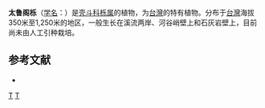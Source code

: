 {{Speciesbox 
| genus = Quercus
| species = tarokoensis
| authority = [[早田文藏|Hayata]]
}}

'''太鲁阁栎'''（[[学名|学名]]：{{lang|la|''Quercus tarokoensis''}}）是[[壳斗科|壳斗科]][[栎属|栎属]]的植物，为[[台灣|台灣]]的特有植物。分布于[[台灣|台灣]]海拔350米至1,250米的地区，一般生长在溪流两岸、河谷峭壁上和石灰岩壁上，目前尚未由人工引种栽培。

== 参考文献 ==
<div class="references-small">
* {{cite web| url =http://www.bioinfo.cn/db05/KmzwSpecies.php?action=view&id=7763| title =太鲁阁栎| work =《中国高等植物数据库全库》| publisher =中国科学院微生物研究所| author =昆明植物研究所| accessdate =2009-02-25| deadurl =yes| archiveurl =https://web.archive.org/web/20160305063500/http://www.bioinfo.cn/db05/KmzwSpecies.php?action=view&id=7763| archivedate =2016-03-05}}
</div>
{{Taxonbar|from=Q10941877}}

[[Category:栎属|T]]
[[Category:臺灣特有植物|T]]